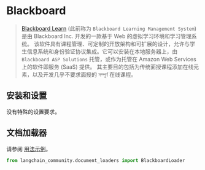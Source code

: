 # Blackboard

>[Blackboard Learn](https://en.wikipedia.org/wiki/Blackboard_Learn) (此前称为 `Blackboard Learning Management System`)
>是由 Blackboard Inc. 开发的一款基于 Web 的虚拟学习环境和学习管理系统。
>该软件具有课程管理、可定制的开放架构和可扩展的设计，允许与学生信息系统和身份验证协议集成。它可以安装在本地服务器上，由 `Blackboard ASP Solutions` 托管，或作为托管在 Amazon Web Services 上的软件即服务 (SaaS) 提供。
>其主要目的包括为传统面授课程添加在线元素，以及开发几乎不要求面授的 সম্পূর্ণ 在线课程。

## 安装和设置

没有特殊的设置要求。

## 文档加载器

请参阅 [用法示例](/docs/integrations/document_loaders/blackboard)。

```python
from langchain_community.document_loaders import BlackboardLoader

```